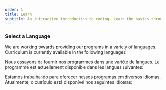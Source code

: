 ```yaml
---
order: 1
title: Learn
subtitle: An interactive introduction to coding. Learn the basics through simple exercises designed to inspire.
---
```


### Select a Language

We are working towards providing our programs in a variety of languages. Curriculum is currently available in the following languages:

Nous essayons de fournir nos programmes dans une variété de langues. Le programme est actuellement disponible dans les langues suivantes:

Estamos trabalhando para oferecer nossos programas em diversos idiomas. Atualmente, o currículo está disponível nos seguintes idiomas:

<Translations />
